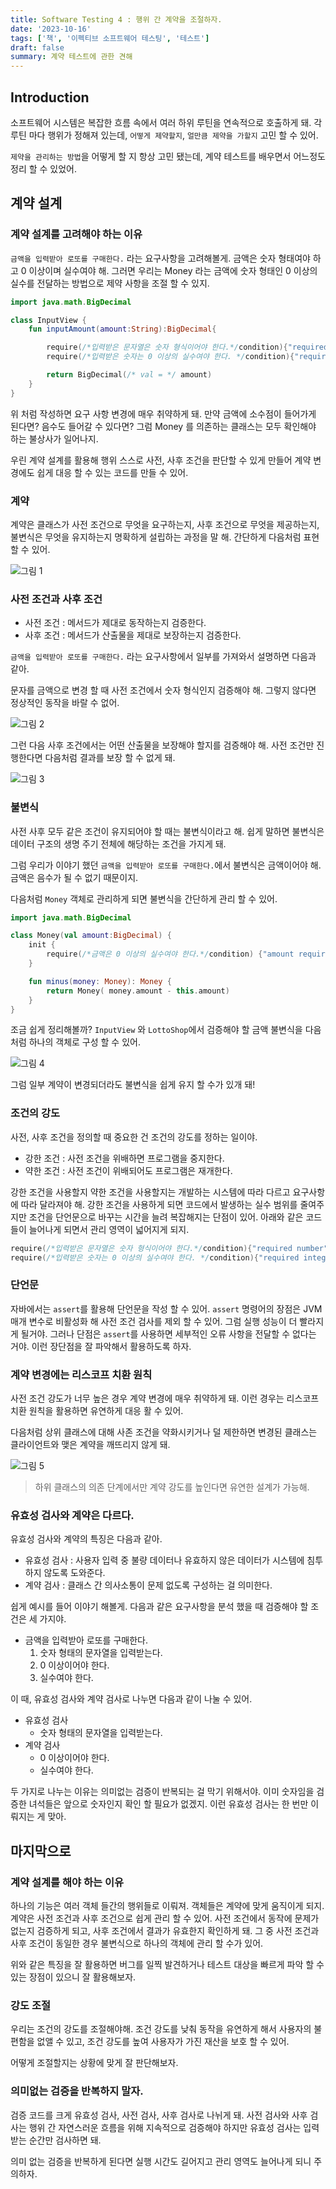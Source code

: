```yaml
---
title: Software Testing 4 : 행위 간 계약을 조절하자.
date: '2023-10-16'
tags: ['책', '이펙티브 소프트웨어 테스팅', '테스트']
draft: false
summary: 계약 테스트에 관한 견해
---
```


## Introduction

소프트웨어 시스템은 복잡한 흐름 속에서 여러 하위 루틴을 연속적으로 호출하게 돼.
각 루틴 마다 행위가 정해져 있는데, `어떻게 제약할지`, `얼만큼 제약을 가할지` 고민 할 수 있어.

`제약을 관리하는 방법`을 어떻게 할 지 항상 고민 됐는데, 계약 테스트를 배우면서 어느정도 정리 할 수 있었어.

<TOCInline toc={props.toc} exclude="Introduction" />

## 계약 설계

### 계약 설계를 고려해야 하는 이유

`금액을 입력받아 로또를 구매한다.` 라는 요구사항을 고려해볼게. 금액은 숫자 형태여야 하고 0 이상이며 실수여야 해.
그러면 우리는 Money 라는 금액에 숫자 형태인 0 이상의 실수를 전달하는 방법으로 제약 사항을 조절 할 수 있지.

```kotlin
import java.math.BigDecimal

class InputView {
    fun inputAmount(amount:String):BigDecimal{

        require(/*입력받은 문자열은 숫자 형식이어야 한다.*/condition){"required number"}
        require(/*입력받은 숫자는 0 이상의 실수여야 한다. */condition){"required integer over 0"}

        return BigDecimal(/* val = */ amount)
    }
}
```

위 처럼 작성하면 요구 사항 변경에 매우 취약하게 돼. 만약 금액에 소수점이 들어가게 된다면? 음수도 들어갈 수 있다면?
그럼 Money 를 의존하는 클래스는 모두 확인해야 하는 불상사가 일어나지.

우린 계약 설계를 활용해 행위 스스로 사전, 사후 조건을 판단할 수 있게 만들어 계약 변경에도 쉽게 대응 할 수 있는 코드를 만들 수 있어.

### 계약

계약은 클래스가 사전 조건으로 무엇을 요구하는지, 사후 조건으로 무엇을 제공하는지, 불변식은 무엇을 유지하는지 명확하게 설립하는 과정을 말 해.
간단하게 다음처럼 표현 할 수 있어.

![그림 1](/static/images/effective-software-testing-4/1.png)


### 사전 조건과 사후 조건

- 사전 조건 : 메서드가 제대로 동작하는지 검증한다.
- 사후 조건 : 메서드가 산출물을 제대로 보장하는지 검증한다.

`금액을 입력받아 로또를 구매한다.` 라는 요구사항에서 일부를 가져와서 설명하면 다음과 같아.

문자를 금액으로 변경 할 때 사전 조건에서 숫자 형식인지 검증해야 해. 그렇지 않다면 정상적인 동작을 바랄 수 없어.

![그림 2](/static/images/effective-software-testing-4/2.png)

그런 다음 사후 조건에서는 어떤 산출물을 보장해야 할지를 검증해야 해. 사전 조건만 진행한다면 다음처럼 결과를 보장 할 수 없게 돼.

![그림 3](/static/images/effective-software-testing-4/3.png)

### 불변식

사전 사후 모두 같은 조건이 유지되어야 할 때는 불변식이라고 해.
쉽게 말하면 불변식은 데이터 구조의 생명 주기 전체에 해당하는 조건을 가지게 돼.

그럼 우리가 이야기 했던 `금액을 입력받아 로또를 구매한다.`에서 불변식은 금액이어야 해.
금액은 음수가 될 수 없기 때문이지.

다음처럼 `Money` 객체로 관리하게 되면 불변식을 간단하게 관리 할 수 있어.

```kotlin
import java.math.BigDecimal

class Money(val amount:BigDecimal) {
    init {
        require(/*금액은 0 이상의 실수여야 한다.*/condition) {"amount require positive"}
    }

    fun minus(money: Money): Money {
        return Money( money.amount - this.amount)
    }
}
```

조금 쉽게 정리해볼까?
`InputView` 와 `LottoShop`에서 검증해야 할 금액 불변식을 다음처럼 하나의 객체로 구성 할 수 있어.

![그림 4](/static/images/effective-software-testing-4/4.png)

그럼 일부 계약이 변경되더라도 불변식을 쉽게 유지 할 수가 있개 돼!

### 조건의 강도

사전, 사후 조건을 정의할 때 중요한 건 조건의 강도를 정하는 일이야.

- 강한 조건 : 사전 조건을 위배하면 프로그램을 중지한다.
- 약한 조건 : 사전 조건이 위배되어도 프로그램은 재개한다.

강한 조건을 사용할지 약한 조건을 사용할지는 개발하는 시스템에 따라 다르고 요구사항에 따라 달라져야 해.
강한 조건을 사용하게 되면 코드에서 발생하는 실수 범위를 줄여주지만 조건을 단언문으로 바꾸는 시간을 늘려 복잡해지는 단점이 있어.
아래와 같은 코드들이 늘어나게 되면서 관리 영역이 넓어지게 되지.

```kotlin
require(/*입력받은 문자열은 숫자 형식이어야 한다.*/condition){"required number"}
require(/*입력받은 숫자는 0 이상의 실수여야 한다. */condition){"required integer over 0"}
```

### 단언문

자바에서는 `assert`를 활용해 단언문을 작성 할 수 있어. `assert` 명령어의 장점은 JVM 매개 변수로 비활성화 해 사전 조건 검사를 제외 할 수 있어. 그럼 실행 성능이 더 빨라지게 될거야.
그러나 단점은 `assert`를 사용하면 세부적인 오류 사항을 전달할 수 없다는 거야. 이런 장단점을 잘 파악해서 활용하도록 하자.

### 계약 변경에는 리스코프 치환 원칙

사전 조건 강도가 너무 높은 경우 계약 변경에 매우 취약하게 돼.
이런 경우는 리스코프 치환 원칙을 활용하면 유연하게 대응 활 수 있어.

다음처럼 상위 클래스에 대해 사존 조건을 약화시키거나 덜 제한하면 변경된 클래스는 클라이언트와 맺은 계약을 깨뜨리지 않게 돼.

![그림 5](/static/images/effective-software-testing-4/5.png)

> 하위 클래스의 의존 단계에서만 계약 강도를 높인다면 유연한 설계가 가능해.

### 유효성 검사와 계약은 다르다.

유효성 검사와 계약의 특징은 다음과 같아.

- 유효성 검사 : 사용자 입력 중 불량 데이터나 유효하지 않은 데이터가 시스템에 침투하지 않도록 도와준다.
- 계약 검사 : 클래스 간 의사소통이 문제 없도록 구성하는 걸 의미한다.

쉽게 예시를 들어 이야기 해볼게. 다음과 같은 요구사항을 분석 했을 때 검증해야 할 조건은 세 가지야.

- 금액을 입력받아 로또를 구매한다.
  1. 숫자 형태의 문자열을 입력받는다.
  2. 0 이상이어야 한다.
  3. 실수여야 한다.

이 때, 유효성 검사와 계약 검사로 나누면 다음과 같이 나눌 수 있어.

- 유효성 검사
  -  숫자 형태의 문자열을 입력받는다.
- 계약 검사
  - 0 이상이어야 한다.
  - 실수여야 한다.

두 가지로 나누는 이유는 의미없는 검증이 반복되는 걸 막기 위해서야.
이미 숫자임을 검증한 녀석들은 앞으로 숫자인지 확인 할 필요가 없겠지.
이런 유효성 검사는 한 번만 이뤄지는 게 맞아.

## 마지막으로

### 계약 설계를 해야 하는 이유

하나의 기능은 여러 객체 들간의 행위들로 이뤄져. 객체들은 계약에 맞게 움직이게 되지.
계약은 사전 조건과 사후 조건으로 쉽게 관리 할 수 있어. 사전 조건에서 동작에 문제가 없는지 검증하게 되고, 사후 조건에서 결과가 유효한지 확인하게 돼.
그 중 사전 조건과 사후 조건이 동일한 경우 불변식으로 하나의 객체에 관리 할 수가 있어.

위와 같은 특징을 잘 활용하면 버그를 일찍 발견하거나 테스트 대상을 빠르게 파악 할 수 있는 장점이 있으니 잘 활용해보자.

### 강도 조절

우리는 조건의 강도를 조절해야해. 조건 강도를 낮춰 동작을 유연하게 해서 사용자의 불편함을 없앨 수 있고, 조건 강도를 높여 사용자가 가진 재산을 보호 할 수 있어.

어떻게 조절할지는 상황에 맞게 잘 판단해보자.

### 의미없는 검증을 반복하지 말자.

검증 코드를 크게 유효성 검사, 사전 검사, 사후 검사로 나뉘게 돼.
사전 검사와 사후 검사는 행위 간 자연스러운 흐름을 위해 지속적으로 검증해야 하지만 유효성 검사는 입력받는 순간만 검사하면 돼.

의미 없는 검증을 반복하게 된다면 실행 시간도 길어지고 관리 영역도 늘어나게 되니 주의하자.